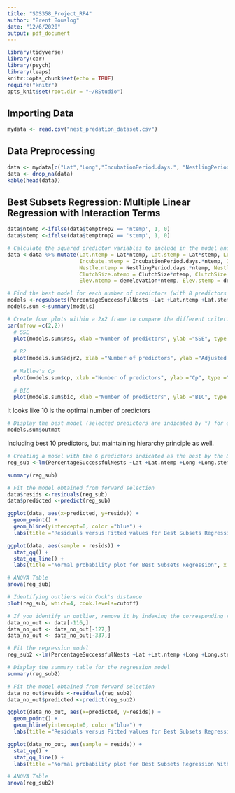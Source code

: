 ```yaml
---
title: "SDS358_Project_RP4"
author: "Brent Bouslog"
date: "12/6/2020"
output: pdf_document
---
```


```r
library(tidyverse)
library(car)
library(psych)
library(leaps)
knitr::opts_chunk$set(echo = TRUE)
require("knitr")
opts_knit$set(root.dir = "~/RStudio")
```

## Importing Data

```r
mydata <- read.csv("nest_predation_dataset.csv")
```

## Data Preprocessing

```r
data <- mydata[c("Lat","Long","IncubationPeriod.days.", "NestlingPeriod.days.", "ClutchSize", "demelevation", "temptrop2", "PercentageSuccessfulNests")]
data <- drop_na(data)
kable(head(data))
```

## Best Subsets Regression: Multiple Linear Regression with Interaction Terms

```r
data$ntemp <-ifelse(data$temptrop2 == 'ntemp', 1, 0)
data$stemp <-ifelse(data$temptrop2 == 'stemp', 1, 0)
```

```r
# Calculate the squared predictor variables to include in the model and the interaction term:
data <-data %>% mutate(Lat.ntemp = Lat*ntemp, Lat.stemp = Lat*stemp, Long.ntemp = Long*ntemp, Long.stemp = Long*stemp,
                       Incubate.ntemp = IncubationPeriod.days.*ntemp, Incubate.stemp = IncubationPeriod.days.*stemp, 
                       Nestle.ntemp = NestlingPeriod.days.*ntemp, Nestle.stemp = NestlingPeriod.days.*stemp,
                       ClutchSize.ntemp = ClutchSize*ntemp, ClutchSize.stemp = ClutchSize*stemp, 
                       Elev.ntemp = demelevation*ntemp, Elev.stemp = demelevation*stemp)
```

```r
# Find the best model for each number of predictors (with 8 predictors maximum)
models <-regsubsets(PercentageSuccessfulNests ~Lat +Lat.ntemp +Lat.stemp +Long +Long.ntemp +Long.stemp +IncubationPeriod.days. +Incubate.ntemp +Incubate.stemp +NestlingPeriod.days. +Nestle.ntemp +Nestle.stemp +ClutchSize +ClutchSize.ntemp +ClutchSize.stemp +demelevation +Elev.ntemp +Elev.stemp +ntemp +stemp, data, nvmax =20)
models.sum <-summary(models)

# Create four plots within a 2x2 frame to compare the different criteria
par(mfrow =c(2,2))
  # SSE
  plot(models.sum$rss, xlab ="Number of predictors", ylab ="SSE", type ="l")
  
  # R2
  plot(models.sum$adjr2, xlab ="Number of predictors", ylab ="Adjusted RSq", type ="l")
  
  # Mallow's Cp
  plot(models.sum$cp, xlab ="Number of predictors", ylab ="Cp", type ="l")
  
  # BIC
  plot(models.sum$bic, xlab ="Number of predictors", ylab ="BIC", type ="l")
```

It looks like 10 is the optimal number of predictors

```r
# Display the best model (selected predictors are indicated by *) for each number of predictors
models.sum$outmat
```

Including best 10 predictors, but maintaining hierarchy principle as well.

```r
# Creating a model with the 6 predictors indicated as the best by the Best Subsets Regression
reg_sub <-lm(PercentageSuccessfulNests ~Lat +Lat.ntemp +Long +Long.stemp +IncubationPeriod.days. +NestlingPeriod.days. +Nestle.ntemp +Nestle.stemp +ClutchSize +ClutchSize.stemp +demelevation +Elev.stemp +ntemp +stemp, data)

summary(reg_sub)
```

```r
# Fit the model obtained from forward selection
data$resids <-residuals(reg_sub)
data$predicted <-predict(reg_sub)

ggplot(data, aes(x=predicted, y=resids)) +
  geom_point() +
  geom_hline(yintercept=0, color ="blue") +
  labs(title ="Residuals versus Fitted values for Best Subsets Regression", x ="Fitted values", y ="Residuals")

ggplot(data, aes(sample = resids)) +
  stat_qq() +
  stat_qq_line() +
  labs(title ="Normal probability plot for Best Subsets Regression", x ="Theoretical percentiles", y ="Sample percentiles")
```

```r
# ANOVA Table
anova(reg_sub)
```

```r
# Identifying outliers with Cook's distance
plot(reg_sub, which=4, cook.levels=cutoff)
```

```r
# If you identify an outlier, remove it by indexing the corresponding row
data_no_out <- data[-116,]
data_no_out <- data_no_out[-127,]
data_no_out <- data_no_out[-337,]
```

```r
# Fit the regression model
reg_sub2 <-lm(PercentageSuccessfulNests ~Lat +Lat.ntemp +Long +Long.stemp +IncubationPeriod.days. +NestlingPeriod.days. +Nestle.ntemp +Nestle.stemp +ClutchSize +ClutchSize.stemp +demelevation +Elev.stemp +ntemp +stemp, data_no_out)

# Display the summary table for the regression model 
summary(reg_sub2)
```

```r
# Fit the model obtained from forward selection
data_no_out$resids <-residuals(reg_sub2)
data_no_out$predicted <-predict(reg_sub2)

ggplot(data_no_out, aes(x=predicted, y=resids)) +
  geom_point() +
  geom_hline(yintercept=0, color ="blue") +
  labs(title ="Residuals versus Fitted values for Best Subsets Regression Without Outliers", x ="Fitted values", y ="Residuals")

ggplot(data_no_out, aes(sample = resids)) +
  stat_qq() +
  stat_qq_line() +
  labs(title ="Normal probability plot for Best Subsets Regression Without Outliers", x ="Theoretical percentiles", y ="Sample percentiles")
```

```r
# ANOVA Table
anova(reg_sub2)
```
